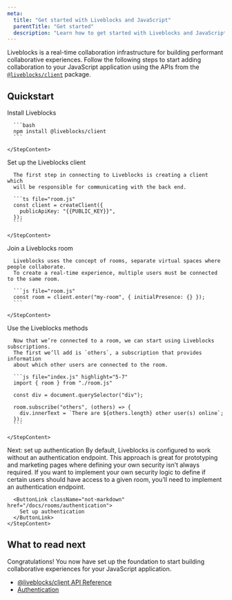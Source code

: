 ```yaml
---
meta:
  title: "Get started with Liveblocks and JavaScript"
  parentTitle: "Get started"
  description: "Learn how to get started with Liveblocks and JavaScript"
---
```


Liveblocks is a real-time collaboration infrastructure for building performant
collaborative experiences. Follow the following steps to start adding
collaboration to your JavaScript application using the APIs from the
[`@liveblocks/client`](/docs/api-reference/liveblocks-client) package.

## Quickstart

<Steps>
  <Step>
    <StepTitle>Install Liveblocks</StepTitle>
    <StepContent>

      ```bash
      npm install @liveblocks/client
      ```

    </StepContent>

  </Step>
  <Step>
    <StepTitle>Set up the Liveblocks client</StepTitle>
    <StepContent>

      The first step in connecting to Liveblocks is creating a client which
      will be responsible for communicating with the back end.

      ```ts file="room.js"
      const client = createClient({
        publicApiKey: "{{PUBLIC_KEY}}",
      });
      ```

    </StepContent>

  </Step>

  <Step>
    <StepTitle>Join a Liveblocks room</StepTitle>
    <StepContent>

      Liveblocks uses the concept of rooms, separate virtual spaces where people collaborate.
      To create a real-time experience, multiple users must be connected to the same room.

      ```js file="room.js"
      const room = client.enter("my-room", { initialPresence: {} });
      ```

    </StepContent>

  </Step>

  <Step>
    <StepTitle>Use the Liveblocks methods</StepTitle>
    <StepContent>

      Now that we’re connected to a room, we can start using Liveblocks subscriptions.
      The first we’ll add is `others`, a subscription that provides information
      about which other users are connected to the room.

      ```js file="index.js" highlight="5-7"
      import { room } from "./room.js"

      const div = document.querySelector("div");

      room.subscribe("others", (others) => {
        div.innerText = `There are ${others.length} other user(s) online`;
      });
      ```

    </StepContent>

  </Step>

  <Step lastStep>
    <StepTitle>Next: set up authentication</StepTitle>
    <StepContent>
      By default, Liveblocks is configured to work without an authentication
      endpoint. This approach is great for prototyping and marketing pages
      where defining your own security isn’t always required. If you want to
      implement your own security logic to define if certain users should
      have access to a given room, you’ll need to implement an
      authentication endpoint.

      <ButtonLink className="not-markdown" href="/docs/rooms/authentication">
        Set up authentication
      </ButtonLink>
    </StepContent>

  </Step>
</Steps>

## What to read next

Congratulations! You now have set up the foundation to start building
collaborative experiences for your JavaScript application.

- [@liveblocks/client API Reference](/docs/api-reference/liveblocks-client)
- [Authentication](/docs/authentication)
